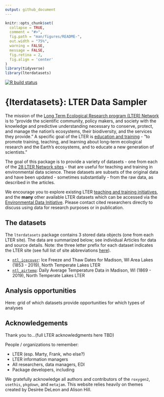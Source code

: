 ```yaml
---
output: github_document
---
```


```r
knitr::opts_chunk$set(
  collapse = TRUE,
  comment = "#>",
  fig.path = "man/figures/README-",
  out.width = "75%",
  warning = FALSE,
  message = FALSE,
  fig.retina = 2,
  fig.align = 'center'
)
library(tidyverse)
library(lterdatasets)
```

[![R build status](https://github.com/lter/lterdatasampler/workflows/R-CMD-check/badge.svg)](https://github.com/lter/lterdatasampler/actions)

# {lterdatasets}: LTER Data Sampler

The mission of the [Long Term Ecological Research program (LTER) Network](https://lternet.edu/) is to "provide the scientific community, policy makers, and society with the knowledge and predictive understanding necessary to conserve, protect, and manage the nation’s ecosystems, their biodiversity, and the services they provide." A specific goal of the LTER is [education and training](https://lternet.edu/education-and-training/) - "to promote training, teaching, and learning about long-term ecological research and the Earth’s ecosystems, and to educate a new generation of scientists." 

The goal of this package is to provide a variety of datasets - one from each of the [28 LTER Network sites](https://lternet.edu/site/) - that are useful for teaching and training in environmental data science. These datasets are subsets of the original data and have been updated - sometimes substantially - from the raw data, as described in the articles. 

We encourage you to explore existing LTER [teaching and training initiatives](https://lternet.edu/education-and-training/), and the **many** other available LTER datasets which can be accessed via the [Environmental Data Initiative](https://environmentaldatainitiative.org/). Please contact  cited researchers directly to discuss using data for research purposes or in publication. 

## The datasets

The `lterdatasets` package contains 3 stored data objects (one from each LTER site). The data are summarized below; see individual Articles for data and source details. Note: the three letter prefix for each dataset indicates the LTER site (see full list of site abbreviations [here](https://lternet.edu/site/)).

- [`ntl_icecover`](): Ice Freeze and Thaw Dates for Madison, WI Area Lakes (1853 - 2019), North Temperate Lakes LTER
- [`ntl_airtemp`](): Daily Average Temperature Data in Madison, WI (1869 - 2019), North Temperate Lakes LTER


## Analysis opportunities

Here: grid of which datasets provide opportunities for which types of analyses

## Acknowledgements

Thank you to...(full LTER acknowledgments here TBD)

People / organizations to remember: 

- LTER (esp. Marty, Frank, who else?)
- LTER information managers
- All researchers, data managers, EDI
- Package developers, including 


We gratefully acknowledge all authors and contributors of the `roxygen2`, `usethis`, `pkgdown`, and `metajam`. This website relies heavily on themes created by Desirée DeLeon and Alison Hill.
